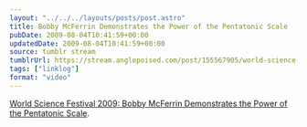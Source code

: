 ```yaml
---
layout: "../../../layouts/posts/post.astro"
title: Bobby McFerrin Demonstrates the Power of the Pentatonic Scale
pubDate: 2009-08-04T10:41:59+00:00
updatedDate: 2009-08-04T10:41:59+00:00
source: tumblr stream
tumblrUrl: https://stream.anglepoised.com/post/155567905/world-science-festival-2009-bobby-mcferrin
tags: ["linklog"]
format: "video"
---
```



<YouTube id="https://www.youtube.com/watch?v=ne6tB2KiZuk" />

[World Science Festival 2009: Bobby McFerrin Demonstrates the Power of the Pentatonic Scale][1].

[1]: https://www.youtube.com/watch?v=ne6tB2KiZuk

